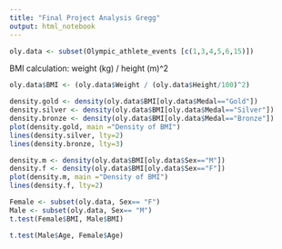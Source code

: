 ---
title: "Final Project Analysis Gregg"
output: html_notebook
---

```{r}
oly.data <- subset(Olympic_athlete_events [c(1,3,4,5,6,15)])
```

BMI calculation: weight (kg) / height (m)^2

```{r}
oly.data$BMI <- (oly.data$Weight / (oly.data$Height/100)^2)
```

```{r}
density.gold <- density(oly.data$BMI[oly.data$Medal=="Gold"])
density.silver <- density(oly.data$BMI[oly.data$Medal=="Silver"])
density.bronze <- density(oly.data$BMI[oly.data$Medal=="Bronze"])
plot(density.gold, main ="Density of BMI")
lines(density.silver, lty=2)
lines(density.bronze, lty=3)
```

```{r}
density.m <- density(oly.data$BMI[oly.data$Sex=="M"])
density.f <- density(oly.data$BMI[oly.data$Sex=="F"])
plot(density.m, main ="Density of BMI")
lines(density.f, lty=2)
```
```{r}
Female <- subset(oly.data, Sex== "F")
Male <- subset(oly.data, Sex== "M")
t.test(Female$BMI, Male$BMI)
```

```{r}
t.test(Male$Age, Female$Age)
```

